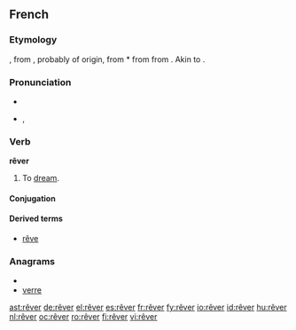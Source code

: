 ==French==

===Etymology===
{{etyl|frm|fr}} {{term|rêver||to wander, be lost in vague thoughts, induce in error|lang=frm}}, from {{etyl|fro}} {{term|resver||to consider, reflect, be delirious|lang=fro}}, probably of {{etyl|gem|fr}} origin, from {{etyl|frk|fr}} *{{term||raswjan, rāswan, rēswan|to consider, conjecture|lang=frk}} from {{proto|Germanic|ræsi-, rǣsw-|to think, suppose, consider|lang=fr}} from {{proto|Indo-European|rei-|to reason, count|lang=fr}}. Akin to {{etyl|ang|-}} {{term|ræswan|rǣswan|to think, consider, suspect, conjecture|lang=ang}}.

===Pronunciation===
* {{audio|Fr-rêver.ogg|audio}}
* {{IPA|/ʁe.ve/|lang=fr}}, {{SAMPA|/Re.ve/}}

===Verb===
'''rêver'''

# To [[dream]].

====Conjugation====
{{fr-conj-er|rêv|avoir|cat=rever}}

====Derived terms====
* [[rêve]]

===Anagrams===
* {{alphagram|eerrv}}
* [[verre#French|verre]]

[[ast:rêver]]
[[de:rêver]]
[[el:rêver]]
[[es:rêver]]
[[fr:rêver]]
[[fy:rêver]]
[[io:rêver]]
[[id:rêver]]
[[hu:rêver]]
[[nl:rêver]]
[[oc:rêver]]
[[ro:rêver]]
[[fi:rêver]]
[[vi:rêver]]